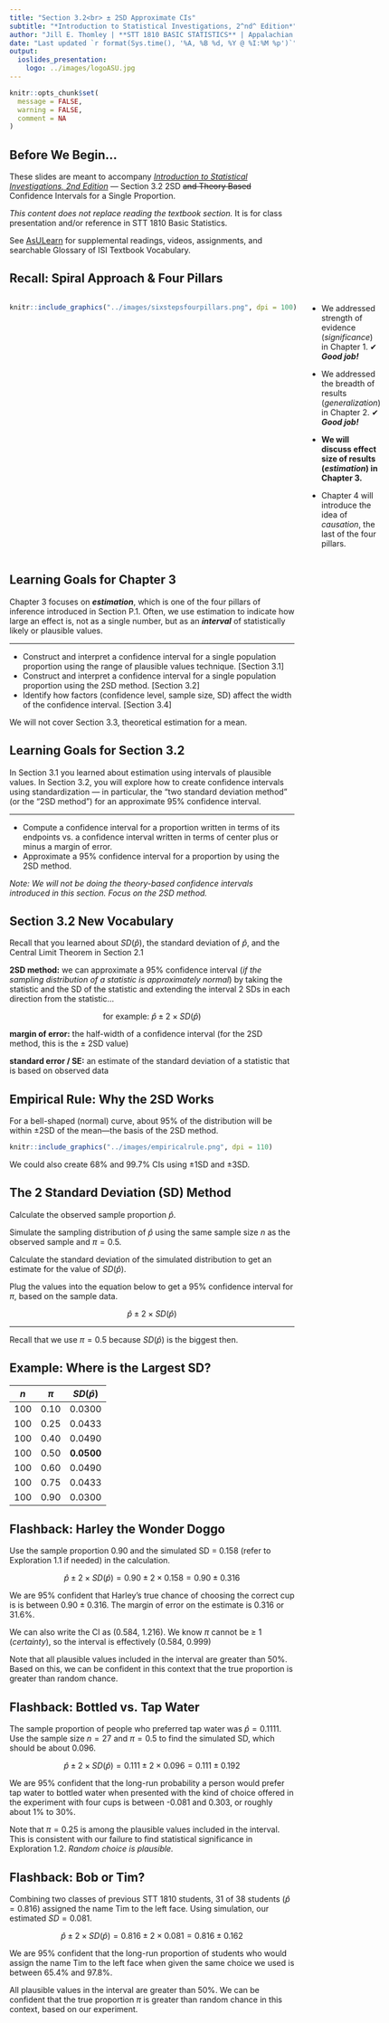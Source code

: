 ```yaml
---
title: "Section 3.2<br> ± 2SD Approximate CIs"
subtitle: "*Introduction to Statistical Investigations, 2^nd^ Edition*"
author: "Jill E. Thomley | **STT 1810 BASIC STATISTICS** | Appalachian State University"
date: "Last updated `r format(Sys.time(), '%A, %B %d, %Y @ %I:%M %p')`"
output: 
  ioslides_presentation:
    logo: ../images/logoASU.jpg
---
```


```r
knitr::opts_chunk$set(
  message = FALSE,
  warning = FALSE,
  comment = NA
)
```

## Before We Begin…

These slides are meant to accompany  [*Introduction to Statistical Investigations, 2nd Edition*](http://www.isi-stats.com/isi/index2nd.html) --- Section 3.2 2SD <strike>and Theory Based</strike> Confidence Intervals for a Single Proportion. 

*This content does not replace reading the textbook section.* It is for class presentation and/or reference in STT 1810 Basic Statistics.

See [AsULearn](https://asulearn.appstate.edu/) for supplemental readings, videos, assignments, and searchable Glossary of ISI Textbook Vocabulary.


## Recall: Spiral Approach & Four Pillars

:::::: {style="display: flex;"}

::: {}

```r
knitr::include_graphics("../images/sixstepsfourpillars.png", dpi = 100)
```

:::

::: {}

&nbsp;&nbsp;&nbsp;&nbsp;&nbsp;

:::

::: {}

* We addressed strength of evidence (*significance*) in Chapter 1. ✔ ***Good job!***

* We addressed the breadth of results (*generalization*) in Chapter 2. ✔ ***Good job!***

* **We will discuss effect size of results (*estimation*) in Chapter 3.**

* Chapter 4 will introduce the idea of *causation*, the last of the four pillars. 

:::

::::


## Learning Goals for Chapter 3

Chapter 3 focuses on ***estimation***, which is one of the four pillars of inference introduced in Section P.1. Often, we use estimation to indicate how large an effect is, not as a single number, but as an ***interval*** of statistically likely or plausible values.

<hr>

* Construct and interpret a confidence interval for a single population proportion using the range of plausible values technique. [Section 3.1]
* Construct and interpret a confidence interval for a single population proportion using the 2SD method. [Section 3.2]
* Identify how factors (confidence level, sample size, SD) affect the width of the confidence interval. [Section 3.4]

We will not cover Section 3.3, theoretical estimation for a mean.


## Learning Goals for Section 3.2

In Section 3.1 you learned about estimation using intervals of plausible values. In Section 3.2, you will explore how to create confidence intervals using standardization --- in particular, the “two standard deviation method” (or the "2SD method") for an approximate 95% confidence interval.

<hr>

* Compute a confidence interval for a proportion written in terms of its endpoints vs. a confidence interval written in terms of center plus or minus a margin of error.
* Approximate a 95% confidence interval for a proportion by using the 2SD method.

*Note: We will not be doing the theory-based confidence intervals introduced in this section. Focus on the 2SD method.*


## Section 3.2 New Vocabulary

Recall that you learned about $SD(\hat{p})$, the standard deviation of $\hat{p}$, and the Central Limit Theorem in Section 2.1 

**2SD method:** we can approximate a 95% confidence interval (*if the sampling distribution of a statistic is approximately normal*) by taking the statistic and the SD of the statistic and extending the interval 2 SDs in each direction from the statistic...

$$\text{for example: } \hat{p} \pm 2 \times SD(\hat{p})$$

**margin of error:** the half-width of a confidence interval (for the 2SD method, this is the ± 2SD value)

**standard error / SE:** an estimate of the standard deviation of a statistic that is based on observed data


## Empirical Rule: Why the 2SD Works

For a bell-shaped (normal) curve, about 95% of the distribution will be within ±2SD of the mean---the basis of the 2SD method.

```r
knitr::include_graphics("../images/empiricalrule.png", dpi = 110)
```

We could also create 68% and 99.7% CIs using ±1SD and ±3SD.


## The 2 Standard Deviation (SD) Method

Calculate the observed sample proportion $\hat{p}$.

Simulate the sampling distribution of  $\hat{p}$ using the same sample size $n$ as the observed sample and $\pi = 0.5$.

Calculate the standard deviation of the simulated distribution to get an estimate for the value of $SD(\hat{p})$.

Plug the values into the equation below to get a 95% confidence interval for $\pi$, based on the sample data.

$$\hat{p} \pm 2 \times SD(\hat{p})$$

<hr>

Recall that we use $\pi = 0.5$ because $SD(\hat{p})$ is the biggest then.

## Example: Where is the Largest SD?

| $n$   |  $\pi$ |  $SD(\hat{p})$  |
|:-----:|:------:|:---------------:|
|  100  |  0.10  |     0.0300      |
|  100  |  0.25  |     0.0433      |
|  100  |  0.40  |     0.0490      |
|  100  |  0.50  |   **0.0500**    |
|  100  |  0.60  |     0.0490      |
|  100  |  0.75  |     0.0433      |
|  100  |  0.90  |     0.0300      |


## Flashback: Harley the Wonder Doggo

Use the sample proportion 0.90 and the simulated SD = 0.158 (refer to Exploration 1.1 if needed) in the calculation.

$$\hat{p} \pm 2 \times SD(\hat{p}) = 0.90 \pm 2 \times 0.158 = 0.90 \pm 0.316$$

We are 95% confident that Harley's true chance of choosing the correct cup is is between $0.90 \pm 0.316$. The margin of error on the estimate is $0.316$ or $31.6\%$.

We can also write the CI as (0.584, 1.216). We know $\pi$ cannot be &geq; 1 (*certainty*), so the interval is effectively (0.584, 0.999)

Note that all plausible values included in the interval are greater than 50%. Based on this, we can be confident in this context that the true proportion is greater than random chance.


## Flashback: Bottled vs. Tap Water

The sample proportion of people who preferred tap water was $\hat{p} = 0.1111$. Use the sample size $n = 27$ and $\pi = 0.5$ to find the simulated SD, which should be about $0.096$.

$$\hat{p} \pm 2 \times SD(\hat{p}) = 0.111 \pm 2 \times 0.096 = 0.111 \pm 0.192$$

We are 95% confident that the long-run probability a person would prefer tap water to bottled water when presented with the kind of choice offered in the experiment with four cups is between -0.081 and 0.303, or roughly about 1% to 30%.

Note that $\pi = 0.25$ is among the plausible values included in the interval. This is consistent with our failure to find statistical significance in Exploration 1.2. *Random choice is plausible.*


## Flashback: Bob or Tim?

Combining two classes of previous STT 1810 students, 31 of 38 students $(\hat{p} = 0.816)$ assigned the name Tim to the left face. Using simulation, our estimated $SD = 0.081$.

$$\hat{p} \pm 2 \times SD(\hat{p}) = 0.816 \pm 2 \times 0.081 = 0.816 \pm 0.162$$

We are $95\%$ confident that the long-run proportion of students who would assign the name Tim to the left face when given the same choice we used is between $65.4\%$ and $97.8\%$.

All plausible values in the interval are greater than $50\%$. We can be confident that the true proportion $\pi$ is greater than random chance in this context, based on our experiment.


